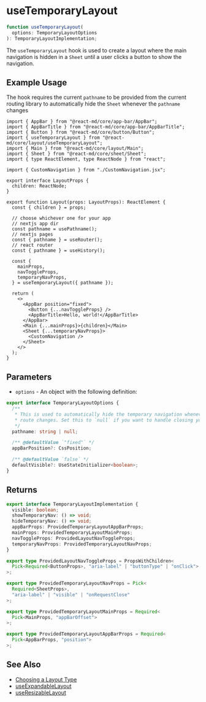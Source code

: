 # useTemporaryLayout

```ts
function useTemporaryLayout(
  options: TemporaryLayoutOptions
): TemporaryLayoutImplementation;
```

The `useTemporaryLayout` hook is used to create a layout where the main navigation
is hidden in a `Sheet` until a user clicks a button to show the navigation.

## Example Usage

The hook requires the current `pathname` to be provided from the current
routing library to automatically hide the `Sheet` whenever the `pathname`
changes

```tsx
import { AppBar } from "@react-md/core/app-bar/AppBar";
import { AppBarTitle } from "@react-md/core/app-bar/AppBarTitle";
import { Button } from "@react-md/core/button/Button";
import { useTemporaryLayout } from "@react-md/core/layout/useTemporaryLayout";
import { Main } from "@react-md/core/layout/Main";
import { Sheet } from "@react-md/core/sheet/Sheet";
import { type ReactElement, type ReactNode } from "react";

import { CustomNavigation } from "./CustomNavigation.jsx";

export interface LayoutProps {
  children: ReactNode;
}

export function Layout(props: LayoutProps): ReactElement {
  const { children } = props;

  // choose whichever one for your app
  // nextjs app dir
  const pathname = usePathname();
  // nextjs pages
  const { pathname } = useRouter();
  // react router
  const { pathname } = useHistory();

  const {
    mainProps,
    navToggleProps,
    temporaryNavProps,
  } = useTemporaryLayout({ pathname });

  return (
    <>
      <AppBar position="fixed">
        <Button {...navToggleProps} />
        <AppBarTitle>Hello, world!</AppBarTitle>
      </AppBar>
      <Main {...mainProps}>{children}</Main>
      <Sheet {...temporaryNavProps}>
        <CustomNavigation />
      </Sheet>
    </>
  );
}
```

## Parameters

- `options` - An object with the following definition:

```ts disableScroll disableTransform
export interface TemporaryLayoutOptions {
  /**
   * This is used to automatically hide the temporary navigation whenever the
   * route changes. Set this to `null` if you want to handle closing yourself.
   */
  pathname: string | null;

  /** @defaultValue `"fixed"` */
  appBarPosition?: CssPosition;

  /** @defaultValue `false` */
  defaultVisible?: UseStateInitializer<boolean>;
}
```

## Returns

```ts disableScroll disableTransform
export interface TemporaryLayoutImplementation {
  visible: boolean;
  showTemporaryNav: () => void;
  hideTemporaryNav: () => void;
  appBarProps: ProvidedTemporaryLayoutAppBarProps;
  mainProps: ProvidedTemporaryLayoutMainProps;
  navToggleProps: ProvidedLayoutNavToggleProps;
  temporaryNavProps: ProvidedTemporaryLayoutNavProps;
}

export type ProvidedLayoutNavToggleProps = PropsWithChildren<
  Pick<Required<ButtonProps>, "aria-label" | "buttonType" | "onClick">
>;

export type ProvidedTemporaryLayoutNavProps = Pick<
  Required<SheetProps>,
  "aria-label" | "visible" | "onRequestClose"
>;

export type ProvidedTemporaryLayoutMainProps = Required<
  Pick<MainProps, "appBarOffset">
>;

export type ProvidedTemporaryLayoutAppBarProps = Required<
  Pick<AppBarProps, "position">
>;
```

## See Also

- [Choosing a Layout Type](/getting-started/layout#choosing-a-layout-type)
- [useExpandableLayout](./use-expandable-layout)
- [useResizableLayout](./use-resizable-layout)
